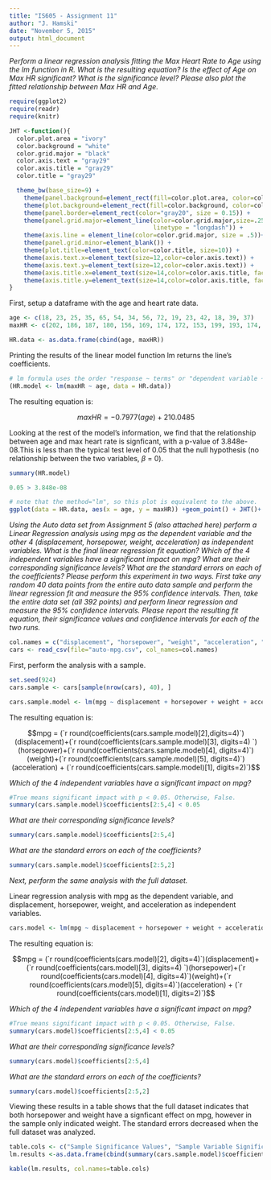 ```yaml
---
title: "IS605 - Assignment 11"
author: "J. Hamski"
date: "November 5, 2015"
output: html_document
---
```



*Perform a linear regression analysis fitting the Max Heart Rate to Age using the lm function in R. What is the resulting equation? Is the effect of Age on Max HR significant? What is the significance level? Please also plot the fitted relationship between Max HR and Age.*
```r
require(ggplot2)
require(readr)
require(knitr)
```

```r
JHT <-function(){
  color.plot.area = "ivory"
  color.background = "white"
  color.grid.major = "black"
  color.axis.text = "gray29"
  color.axis.title = "gray29"
  color.title = "gray29"

  theme_bw(base_size=9) +
    theme(panel.background=element_rect(fill=color.plot.area, color=color.plot.area)) +
    theme(plot.background=element_rect(fill=color.background, color=color.background)) +
    theme(panel.border=element_rect(color="gray20", size = 0.15)) +
    theme(panel.grid.major=element_line(color=color.grid.major,size=.25, 
                                        linetype = "longdash")) + 
    theme(axis.line = element_line(color=color.grid.major, size = .5))+
    theme(panel.grid.minor=element_blank()) +
    theme(plot.title=element_text(color=color.title, size=10)) +
    theme(axis.text.x=element_text(size=12,color=color.axis.text)) +
    theme(axis.text.y=element_text(size=12,color=color.axis.text)) +
    theme(axis.title.x=element_text(size=14,color=color.axis.title, face = "bold")) +
    theme(axis.title.y=element_text(size=14,color=color.axis.title, face = "bold")) 
}
```

First, setup a dataframe with the age and heart rate data. 
```r
age <- c(18, 23, 25, 35, 65, 54, 34, 56, 72, 19, 23, 42, 18, 39, 37)
maxHR <- c(202, 186, 187, 180, 156, 169, 174, 172, 153, 199, 193, 174, 198, 183, 178)

HR.data <- as.data.frame(cbind(age, maxHR))
```

Printing the results of the linear model function lm returns the line's coefficients. 
```r
# lm formula uses the order "response ~ terms" or "dependent variable ~ independent variable"
(HR.model <- lm(maxHR ~ age, data = HR.data))
```

The resulting equation is:  

$$ maxHR = -0.7977(age)+210.0485   $$  

Looking at the rest of the model's information, we find that the relationship between age and max heart rate is signficant, with a p-value of 3.848e-08.This is less than the typical test level of 0.05 that the null hypothesis (no relationship between the two variables, $\beta$ = 0).
```r
summary(HR.model)

0.05 > 3.848e-08
```


```r
# note that the method="lm", so this plot is equivalent to the above. 
ggplot(data = HR.data, aes(x = age, y = maxHR)) +geom_point() + JHT()+ geom_smooth(method="lm", color="red", linetype=2) + geom_rug() + ggtitle("Scatterplot")
```

*Using the Auto data set from Assignment 5 (also attached here) perform a Linear Regression analysis using mpg as the dependent variable and the other 4 (displacement, horsepower, weight, acceleration) as independent variables. What is the final linear regression fit equation? Which of the 4 independent variables have a significant impact on mpg? What are their corresponding significance levels? What are the standard errors on each of the coefficients? Please perform this experiment in two ways. First take any random 40 data points from the entire auto data sample and perform the linear regression fit and measure the 95% confidence intervals. Then, take the entire data set (all 392 points) and perform linear regression and measure the 95% confidence intervals. Please report the resulting fit equation, their significance values and confidence intervals for each of the two runs.*

```r
col.names = c("displacement", "horsepower", "weight", "acceleration", "mpg")
cars <- read_csv(file="auto-mpg.csv", col_names=col.names)
```

First, perform the analysis with a sample. 
```r
set.seed(924)
cars.sample <- cars[sample(nrow(cars), 40), ]

cars.sample.model <- lm(mpg ~ displacement + horsepower + weight + acceleration, data = cars.sample)
```
The resulting equation is:  

$$mpg = (`r round(coefficients(cars.sample.model)[2],digits=4)`)(displacement)+(`r round(coefficients(cars.sample.model)[3], digits=4) `)(horsepower)+(`r round(coefficients(cars.sample.model)[4], digits=4)`)(weight)+(`r round(coefficients(cars.sample.model)[5], digits=4)`)(acceleration) + (`r round(coefficients(cars.sample.model)[1], digits=2)`)$$

*Which of the 4 independent variables have a significant impact on mpg?*
```r
#True means significant impact with p < 0.05. Otherwise, False.
summary(cars.sample.model)$coefficients[2:5,4] < 0.05
```
*What are their corresponding significance levels?*
```r
summary(cars.sample.model)$coefficients[2:5,4]
```
*What are the standard errors on each of the coefficients?* 
```r
summary(cars.sample.model)$coefficients[2:5,2]
```

*Next, perform the same analysis with the full dataset.* 

Linear regression analysis with mpg as the dependent variable, and displacement, horsepower, weight, and acceleration as independent variables. 
```r
cars.model <- lm(mpg ~ displacement + horsepower + weight + acceleration, data = cars)
```
The resulting equation is:  

$$mpg = (`r round(coefficients(cars.model)[2], digits=4)`)(displacement)+(`r round(coefficients(cars.model)[3], digits=4) `)(horsepower)+(`r round(coefficients(cars.model)[4], digits=4)`)(weight)+(`r round(coefficients(cars.model)[5], digits=4)`)(acceleration) + (`r round(coefficients(cars.model)[1], digits=2)`)$$  

*Which of the 4 independent variables have a significant impact on mpg?*
```r
#True means significant impact with p < 0.05. Otherwise, False.
summary(cars.model)$coefficients[2:5,4] < 0.05
```
*What are their corresponding significance levels?*
```r
summary(cars.model)$coefficients[2:5,4]
```
*What are the standard errors on each of the coefficients?* 
```r
summary(cars.model)$coefficients[2:5,2]
```

Viewing these results in a table shows that the full dataset indicates that both horsepower and weight have a signficant effect on mpg, however in the sample only indicated weight. The standard errors decreased when the full dataset was analyzed. 
```r
table.cols <- c("Sample Significance Values", "Sample Variable Significance", "Sample Standard Errors", "Full Dataset Significance Values", "Full Dataset Variable Signficance", "Full Dataset Standard Errors")
lm.results <-as.data.frame(cbind(summary(cars.sample.model)$coefficients[2:5,4], summary(cars.sample.model)$coefficients[2:5,4] < 0.05, summary(cars.sample.model)$coefficients[2:5,2], summary(cars.model)$coefficients[2:5,4], summary(cars.model)$coefficients[2:5,4] < 0.05, summary(cars.model)$coefficients[2:5,2]))

kable(lm.results, col.names=table.cols)
```

